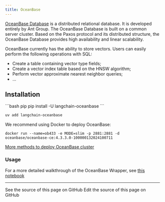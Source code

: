 ```yaml
---
title: OceanBase
---
```


[OceanBase Database](https://github.com/oceanbase/oceanbase) is a distributed relational database.
It is developed entirely by Ant Group. The OceanBase Database is built on a common server cluster.
Based on the Paxos protocol and its distributed structure, the OceanBase Database provides high availability and linear scalability.

OceanBase currently has the ability to store vectors. Users can easily perform the following operations with SQL:

- Create a table containing vector type fields;
- Create a vector index table based on the HNSW algorithm;
- Perform vector approximate nearest neighbor queries;
- ...

## Installation

<CodeGroup>
```bash pip
pip install -U langchain-oceanbase
```

```bash uv
uv add langchain-oceanbase
```
</CodeGroup>

We recommend using Docker to deploy OceanBase:

```shell
docker run --name=ob433 -e MODE=slim -p 2881:2881 -d oceanbase/oceanbase-ce:4.3.3.0-100000132024100711
```

[More methods to deploy OceanBase cluster](https://github.com/oceanbase/oceanbase-doc/blob/V4.3.1/en-US/400.deploy/500.deploy-oceanbase-database-community-edition/100.deployment-overview.md)

### Usage

For a more detailed walkthrough of the OceanBase Wrapper, see [this notebook](https://github.com/oceanbase/langchain-oceanbase/blob/main/docs/vectorstores.ipynb)

---

<CardGroup cols={2}>
  <Card title="View Source" icon="eye" href="https://github.com/langchain-ai/docs/blob/main/src/oss/python/integrations/providers/oceanbase.mdx">
    See the source of this page on GitHub
  </Card>
  <Card title="Edit Source" icon="pen-to-square" href="https://github.com/langchain-ai/docs/edit/main/src/oss/python/integrations/providers/oceanbase.mdx">
    Edit the source of this page on GitHub
  </Card>
</CardGroup>
